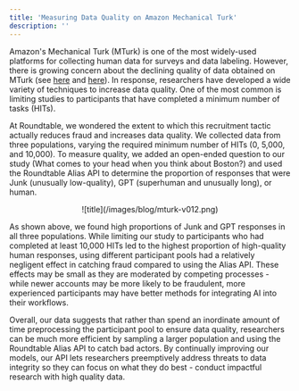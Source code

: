 ```yaml
---
title: 'Measuring Data Quality on Amazon Mechanical Turk'
description: ''
---
```


Amazon's Mechanical Turk (MTurk) is one of the most widely-used platforms for collecting human data for surveys and data labeling. However, there is growing concern about the declining quality of data obtained on MTurk (see [here](https://scottaclifford.com/wp-content/uploads/2012/02/ThomasClifford_2017_MTurk.pdf) and [here](https://d1wqtxts1xzle7.cloudfront.net/33866981/Paolacci_and_Chandler_2014-libre.pdf?1401861876=&response-content-disposition=inline%3B+filename%3DInside_the_Turk_Understanding_Mechanical.pdf&Expires=1707782353&Signature=VTIy3hfnWpCsoVX0x~6sP5OhusWFrO2C9lr-CKqFU-qqadEOTidhx5ZRG2JMaVDl4WnaD8jqm6E1oVfmEyKdV3teKQpeKo6HwjgzhsxqdGaZXHJIDJ1C5RPDSsQRY~Ma~xgbgxX3m1AgjPx-auKMCK97hI6m37NDII1JIrLzu7FJ-WSE9B23AqwEG5dtZc8HVF1AimyoOHMrgx5CkPKjIVuw14yeZe9d9hMXFjfyyZXB6Z5XXCAfIAHap5ez2oNFcHIaftE8pxNiwfJCI1UINl6Q-jOMTMIqSXapuchnmfoI9iqPE80FR6WeIFU51D5qC8Uw5V3d56EJRWFCNvDKvQ__&Key-Pair-Id=APKAJLOHF5GGSLRBV4ZA)). In response, researchers have developed a wide variety of techniques to increase data quality. One of the most common is limiting studies to participants that have completed a minimum number of tasks (HITs).

At Roundtable, we wondered the extent to which this recruitment tactic actually reduces fraud and increases data quality. We collected data from three populations, varying the required minimum number of HITs (0, 5,000, and 10,000). To measure quality, we added an open-ended question to our study (What comes to your head when you think about Boston?) and used the Roundtable Alias API to determine the proportion of responses that were Junk (unusually low-quality), GPT (superhuman and unusually long), or human.

<div align="center">
  ![title](/images/blog/mturk-v012.png)
</div>

As shown above, we found high proportions of Junk and GPT responses in all three populations. While limiting our study to participants who had completed at least 10,000 HITs led to the highest proportion of high-quality human responses, using different participant pools had a relatively negligent effect in catching fraud compared to using the Alias API. These effects may be small as they are moderated by competing processes - while newer accounts may be more likely to be fraudulent, more experienced participants may have better methods for integrating AI into their workflows.

Overall, our data suggests that rather than spend an inordinate amount of time preprocessing the participant pool to ensure data quality, researchers can be much more efficient by sampling a larger population and using the Roundtable Alias API to catch bad actors. By continually improving our models, our API lets researchers preemptively address threats to data integrity so they can focus on what they do best - conduct impactful research with high quality data.